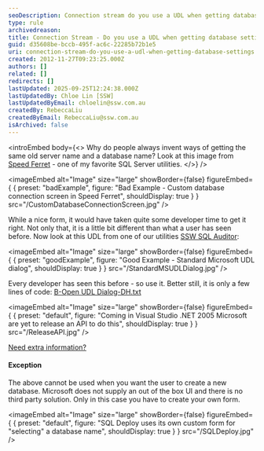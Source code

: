 ```yaml
---
seoDescription: Connection stream do you use a UDL when getting database settings?
type: rule
archivedreason:
title: Connection Stream - Do you use a UDL when getting database settings?
guid: d35608be-bccb-495f-ac6c-22285b72b1e5
uri: connection-stream-do-you-use-a-udl-when-getting-database-settings
created: 2012-11-27T09:23:25.000Z
authors: []
related: []
redirects: []
lastUpdated: 2025-09-25T12:24:38.000Z
lastUpdatedBy: Chloe Lin [SSW]
lastUpdatedByEmail: chloelin@ssw.com.au
createdBy: RebeccaLiu
createdByEmail: RebeccaLiu@ssw.com.au
isArchived: false
---
```


<introEmbed
  body={<>
Why do people always invent ways of getting the same old server name and a database name? Look at this image from [Speed Ferret](http://www.ssw.com.au/ssw/Standards/DeveloperGeneral/SQLservertools.aspx#SpeedFerret) - one of my favorite SQL Server utilities.
  </>}
/>

<imageEmbed
  alt="Image"
  size="large"
  showBorder={false}
  figureEmbed={ {
    preset: "badExample",
    figure: "Bad Example - Custom database connection screen in Speed Ferret",
    shouldDisplay: true
  } }
  src="/CustomDatabaseConnectionScreen.jpg"
/>


While a nice form, it would have taken quite some developer time to get it right. Not only that, it is a little bit different than what a user has seen before. Now look at this UDL from one of our utilities [SSW SQL Auditor](https://www.ssw.com.au/ssw/SQLAuditor/):

<imageEmbed
  alt="Image"
  size="large"
  showBorder={false}
  figureEmbed={ {
    preset: "goodExample",
    figure: "Good Example - Standard Microsoft UDL dialog",
    shouldDisplay: true
  } }
  src="/StandardMSUDLDialog.jpg"
/>


Every developer has seen this before - so use it. Better still, it is only a few lines of code: [B-Open UDL Dialog-DH.txt](https://gist.github.com/SSWConsulting/60cce3f7a65665d7dae2#file-b-open-udl-dialog-dh)


<imageEmbed
  alt="Image"
  size="large"
  showBorder={false}
  figureEmbed={ {
    preset: "default",
    figure: "Coming in Visual Studio .NET 2005 Microsoft are yet to release an API to do this",
    shouldDisplay: true
  } }
  src="/ReleaseAPI.jpg"
/>


[Need extra information?](https://www.ssw.com.au/ssw/Standards/BetterSoftwareSuggestions/MSForm.aspx#InvokingOLEBDataLinkPropertiesDialog)

#### Exception

The above cannot be used when you want the user to create a new database. Microsoft does not supply an out of the box UI and there is no third party solution. Only in this case you have to create your own form.


<imageEmbed
  alt="Image"
  size="large"
  showBorder={false}
  figureEmbed={ {
    preset: "default",
    figure: "SQL Deploy uses its own custom form for \"selecting\" a database name",
    shouldDisplay: true
  } }
  src="/SQLDeploy.jpg"
/>
